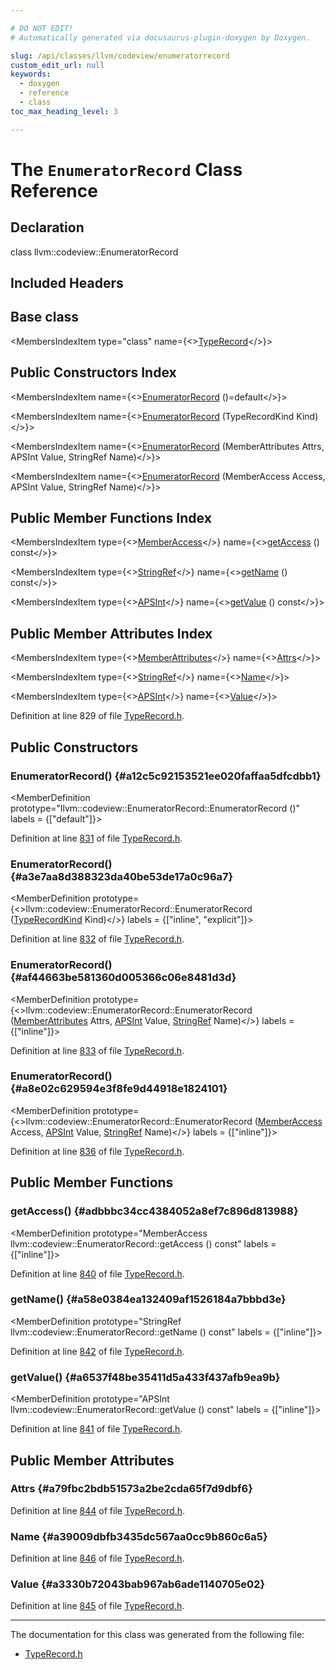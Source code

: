 ```yaml
---

# DO NOT EDIT!
# Automatically generated via docusaurus-plugin-doxygen by Doxygen.

slug: /api/classes/llvm/codeview/enumeratorrecord
custom_edit_url: null
keywords:
  - doxygen
  - reference
  - class
toc_max_heading_level: 3

---
```





# The `EnumeratorRecord` Class Reference

<DoxygenPage pluginConfig={pluginConfig}>



## Declaration

<CodeBlock>class llvm::codeview::EnumeratorRecord</CodeBlock>

## Included Headers

<IncludesList>
<IncludesListItem
  filePath="llvm/DebugInfo/CodeView/TypeRecord.h"
  permalink="/docs/api/files/include/include/llvm/include/llvm/debuginfo/include/llvm/debuginfo/codeview/typerecord-h"
  isLocal="true" />
</IncludesList>

## Base class

<MembersIndex>

<MembersIndexItem
  type="class"
  name={<><a href="/docs/api/classes/llvm/codeview/typerecord">TypeRecord</a></>}>
</MembersIndexItem>

</MembersIndex>

## Public Constructors Index

<MembersIndex>

<MembersIndexItem
  name={<><a href="#a12c5c92153521ee020faffaa5dfcdbb1">EnumeratorRecord</a> ()=default</>}>
</MembersIndexItem>

<MembersIndexItem
  name={<><a href="#a3e7aa8d388323da40be53de17a0c96a7">EnumeratorRecord</a> (TypeRecordKind Kind)</>}>
</MembersIndexItem>

<MembersIndexItem
  name={<><a href="#af44663be581360d005366c06e8481d3d">EnumeratorRecord</a> (MemberAttributes Attrs, APSInt Value, StringRef Name)</>}>
</MembersIndexItem>

<MembersIndexItem
  name={<><a href="#a8e02c629594e3f8fe9d44918e1824101">EnumeratorRecord</a> (MemberAccess Access, APSInt Value, StringRef Name)</>}>
</MembersIndexItem>

</MembersIndex>

## Public Member Functions Index

<MembersIndex>

<MembersIndexItem
  type={<><a href="/docs/api/namespaces/llvm/codeview/#a86888a0082bafa16b982170695ebb881">MemberAccess</a></>}
  name={<><a href="#adbbbc34cc4384052a8ef7c896d813988">getAccess</a> () const</>}>
</MembersIndexItem>

<MembersIndexItem
  type={<><a href="/docs/api/classes/llvm/stringref">StringRef</a></>}
  name={<><a href="#a58e0384ea132409af1526184a7bbbd3e">getName</a> () const</>}>
</MembersIndexItem>

<MembersIndexItem
  type={<><a href="/docs/api/classes/llvm/apsint">APSInt</a></>}
  name={<><a href="#a6537f48be35411d5a433f437afb9ea9b">getValue</a> () const</>}>
</MembersIndexItem>

</MembersIndex>

## Public Member Attributes Index

<MembersIndex>

<MembersIndexItem
  type={<><a href="/docs/api/structs/llvm/codeview/memberattributes">MemberAttributes</a></>}
  name={<><a href="#a79fbc2bdb51573a2be2cda65f7d9dbf6">Attrs</a></>}>
</MembersIndexItem>

<MembersIndexItem
  type={<><a href="/docs/api/classes/llvm/stringref">StringRef</a></>}
  name={<><a href="#a39009dbfb3435dc567aa0cc9b860c6a5">Name</a></>}>
</MembersIndexItem>

<MembersIndexItem
  type={<><a href="/docs/api/classes/llvm/apsint">APSInt</a></>}
  name={<><a href="#a3330b72043bab967ab6ade1140705e02">Value</a></>}>
</MembersIndexItem>

</MembersIndex>


Definition at line 829 of file <a href="/docs/api/files/include/include/llvm/include/llvm/debuginfo/include/llvm/debuginfo/codeview/typerecord-h">TypeRecord.h</a>.

<SectionDefinition>

## Public Constructors

### EnumeratorRecord() {#a12c5c92153521ee020faffaa5dfcdbb1}

<MemberDefinition
  prototype="llvm::codeview::EnumeratorRecord::EnumeratorRecord ()"
  labels = {["default"]}>

Definition at line <a href="/docs/api/files/include/include/llvm/include/llvm/debuginfo/include/llvm/debuginfo/codeview/typerecord-h/#l00831">831</a> of file <a href="/docs/api/files/include/include/llvm/include/llvm/debuginfo/include/llvm/debuginfo/codeview/typerecord-h">TypeRecord.h</a>.
</MemberDefinition>

### EnumeratorRecord() {#a3e7aa8d388323da40be53de17a0c96a7}

<MemberDefinition
  prototype={<>llvm::codeview::EnumeratorRecord::EnumeratorRecord (<a href="/docs/api/namespaces/llvm/codeview/#abf3db0193e50769bab633545f88c383a">TypeRecordKind</a> Kind)</>}
  labels = {["inline", "explicit"]}>

Definition at line <a href="/docs/api/files/include/include/llvm/include/llvm/debuginfo/include/llvm/debuginfo/codeview/typerecord-h/#l00832">832</a> of file <a href="/docs/api/files/include/include/llvm/include/llvm/debuginfo/include/llvm/debuginfo/codeview/typerecord-h">TypeRecord.h</a>.
</MemberDefinition>

### EnumeratorRecord() {#af44663be581360d005366c06e8481d3d}

<MemberDefinition
  prototype={<>llvm::codeview::EnumeratorRecord::EnumeratorRecord (<a href="/docs/api/structs/llvm/codeview/memberattributes">MemberAttributes</a> Attrs, <a href="/docs/api/classes/llvm/apsint">APSInt</a> Value, <a href="/docs/api/classes/llvm/stringref">StringRef</a> Name)</>}
  labels = {["inline"]}>

Definition at line <a href="/docs/api/files/include/include/llvm/include/llvm/debuginfo/include/llvm/debuginfo/codeview/typerecord-h/#l00833">833</a> of file <a href="/docs/api/files/include/include/llvm/include/llvm/debuginfo/include/llvm/debuginfo/codeview/typerecord-h">TypeRecord.h</a>.
</MemberDefinition>

### EnumeratorRecord() {#a8e02c629594e3f8fe9d44918e1824101}

<MemberDefinition
  prototype={<>llvm::codeview::EnumeratorRecord::EnumeratorRecord (<a href="/docs/api/namespaces/llvm/codeview/#a86888a0082bafa16b982170695ebb881">MemberAccess</a> Access, <a href="/docs/api/classes/llvm/apsint">APSInt</a> Value, <a href="/docs/api/classes/llvm/stringref">StringRef</a> Name)</>}
  labels = {["inline"]}>

Definition at line <a href="/docs/api/files/include/include/llvm/include/llvm/debuginfo/include/llvm/debuginfo/codeview/typerecord-h/#l00836">836</a> of file <a href="/docs/api/files/include/include/llvm/include/llvm/debuginfo/include/llvm/debuginfo/codeview/typerecord-h">TypeRecord.h</a>.
</MemberDefinition>

</SectionDefinition>

<SectionDefinition>

## Public Member Functions

### getAccess() {#adbbbc34cc4384052a8ef7c896d813988}

<MemberDefinition
  prototype="MemberAccess llvm::codeview::EnumeratorRecord::getAccess () const"
  labels = {["inline"]}>

Definition at line <a href="/docs/api/files/include/include/llvm/include/llvm/debuginfo/include/llvm/debuginfo/codeview/typerecord-h/#l00840">840</a> of file <a href="/docs/api/files/include/include/llvm/include/llvm/debuginfo/include/llvm/debuginfo/codeview/typerecord-h">TypeRecord.h</a>.
</MemberDefinition>

### getName() {#a58e0384ea132409af1526184a7bbbd3e}

<MemberDefinition
  prototype="StringRef llvm::codeview::EnumeratorRecord::getName () const"
  labels = {["inline"]}>

Definition at line <a href="/docs/api/files/include/include/llvm/include/llvm/debuginfo/include/llvm/debuginfo/codeview/typerecord-h/#l00842">842</a> of file <a href="/docs/api/files/include/include/llvm/include/llvm/debuginfo/include/llvm/debuginfo/codeview/typerecord-h">TypeRecord.h</a>.
</MemberDefinition>

### getValue() {#a6537f48be35411d5a433f437afb9ea9b}

<MemberDefinition
  prototype="APSInt llvm::codeview::EnumeratorRecord::getValue () const"
  labels = {["inline"]}>

Definition at line <a href="/docs/api/files/include/include/llvm/include/llvm/debuginfo/include/llvm/debuginfo/codeview/typerecord-h/#l00841">841</a> of file <a href="/docs/api/files/include/include/llvm/include/llvm/debuginfo/include/llvm/debuginfo/codeview/typerecord-h">TypeRecord.h</a>.
</MemberDefinition>

</SectionDefinition>

<SectionDefinition>

## Public Member Attributes

### Attrs {#a79fbc2bdb51573a2be2cda65f7d9dbf6}

<MemberDefinition
  prototype="MemberAttributes llvm::codeview::EnumeratorRecord::Attrs">

Definition at line <a href="/docs/api/files/include/include/llvm/include/llvm/debuginfo/include/llvm/debuginfo/codeview/typerecord-h/#l00844">844</a> of file <a href="/docs/api/files/include/include/llvm/include/llvm/debuginfo/include/llvm/debuginfo/codeview/typerecord-h">TypeRecord.h</a>.
</MemberDefinition>

### Name {#a39009dbfb3435dc567aa0cc9b860c6a5}

<MemberDefinition
  prototype="StringRef llvm::codeview::EnumeratorRecord::Name">

Definition at line <a href="/docs/api/files/include/include/llvm/include/llvm/debuginfo/include/llvm/debuginfo/codeview/typerecord-h/#l00846">846</a> of file <a href="/docs/api/files/include/include/llvm/include/llvm/debuginfo/include/llvm/debuginfo/codeview/typerecord-h">TypeRecord.h</a>.
</MemberDefinition>

### Value {#a3330b72043bab967ab6ade1140705e02}

<MemberDefinition
  prototype="APSInt llvm::codeview::EnumeratorRecord::Value">

Definition at line <a href="/docs/api/files/include/include/llvm/include/llvm/debuginfo/include/llvm/debuginfo/codeview/typerecord-h/#l00845">845</a> of file <a href="/docs/api/files/include/include/llvm/include/llvm/debuginfo/include/llvm/debuginfo/codeview/typerecord-h">TypeRecord.h</a>.
</MemberDefinition>

</SectionDefinition>

<hr/>

The documentation for this class was generated from the following file:

<ul>
<li><a href="/docs/api/files/include/include/llvm/include/llvm/debuginfo/include/llvm/debuginfo/codeview/typerecord-h">TypeRecord.h</a></li>
</ul>

</DoxygenPage>
